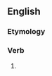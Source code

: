 ==English==

===Etymology===
{{suffix|en|obtain|eth}}

===Verb===
{{head|en|verb form}}

# {{en-archaic third-person singular of|obtain}}